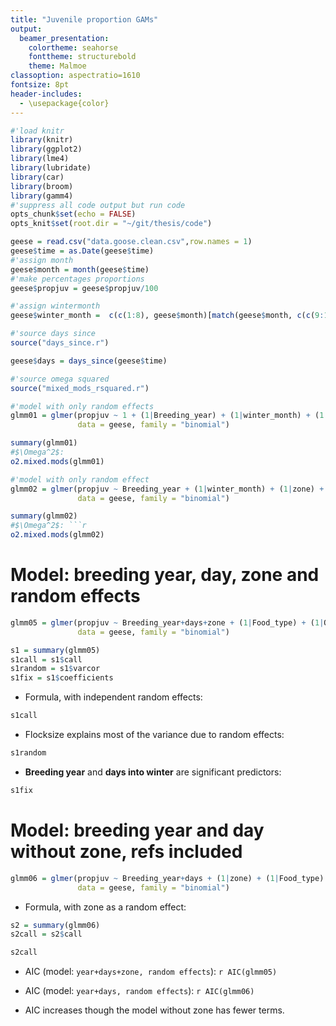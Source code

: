 ```yaml
---
title: "Juvenile proportion GAMs"
output:
  beamer_presentation: 
    colortheme: seahorse
    fonttheme: structurebold
    theme: Malmoe
classoption: aspectratio=1610
fontsize: 8pt
header-includes:
  - \usepackage{color}
---
```


```r
#'load knitr
library(knitr)
library(ggplot2)
library(lme4)
library(lubridate)
library(car)
library(broom)
library(gamm4)
#'suppress all code output but run code
opts_chunk$set(echo = FALSE)
opts_knit$set(root.dir = "~/git/thesis/code")
```

```r
geese = read.csv("data.goose.clean.csv",row.names = 1)
geese$time = as.Date(geese$time)
#'assign month
geese$month = month(geese$time)
#'make percentages proportions
geese$propjuv = geese$propjuv/100

#'assign wintermonth
geese$winter_month =  c(c(1:8), geese$month)[match(geese$month, c(c(9:12,1:4), geese$month))]

#'source days since
source("days_since.r")

geese$days = days_since(geese$time)

#'source omega squared
source("mixed_mods_rsquared.r")
```

```r
#'model with only random effects
glmm01 = glmer(propjuv ~ 1 + (1|Breeding_year) + (1|winter_month) + (1|zone) + (1|Food_type) + (1|Observer) + (1|flocksize),
               data = geese, family = "binomial")
```

```r
summary(glmm01)
#$\Omega^2$:
o2.mixed.mods(glmm01)
```

```r
#'model with only random effect
glmm02 = glmer(propjuv ~ Breeding_year + (1|winter_month) + (1|zone) + (1|Food_type) + (1|Observer) + (1|flocksize),
               data = geese, family = "binomial")
```

```r
summary(glmm02)
#$\Omega^2$: ```r 
o2.mixed.mods(glmm02)
```

# Model: breeding year, day, zone and random effects

```r
glmm05 = glmer(propjuv ~ Breeding_year+days+zone + (1|Food_type) + (1|Observer) + (1|flocksize),
               data = geese, family = "binomial")
```

```r
s1 = summary(glmm05)
s1call = s1$call
s1random = s1$varcor
s1fix = s1$coefficients
```

- Formula, with independent random effects:
```r
s1call
```

- Flocksize explains most of the variance due to random effects:
```r
s1random
```

- **Breeding year** and **days into winter** are significant predictors:
```r
s1fix
```

# Model: breeding year and day without zone, refs included

```r
glmm06 = glmer(propjuv ~ Breeding_year+days + (1|zone) + (1|Food_type) + (1|Observer) + (1|flocksize),
               data = geese, family = "binomial")
```

- Formula, with zone as a random effect:
```r
s2 = summary(glmm06)
s2call = s2$call
```

```r
s2call
```


- AIC (model: ```year+days+zone, random effects```): ```r AIC(glmm05)```

- AIC (model: ```year+days, random effects```): ```r AIC(glmm06)```

- AIC increases though the model without zone has fewer terms.